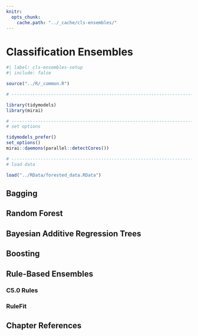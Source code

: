 ```yaml
---
knitr:
  opts_chunk:
    cache.path: "../_cache/cls-ensembles/"
---
```


# Classification Ensembles {#sec-cls-ensembles}

```r
#| label: cls-ensembles-setup
#| include: false

source("../R/_common.R")

# ------------------------------------------------------------------------------

library(tidymodels)
library(mirai)

# ------------------------------------------------------------------------------
# set options

tidymodels_prefer()
set_options()
mirai::daemons(parallel::detectCores())

# ------------------------------------------------------------------------------
# load data 

load("../RData/forested_data.RData")
```


## Bagging {#sec-cls-bag}

## Random Forest {#sec-cls-rand-forest}

## Bayesian Additive Regression Trees {#sec-cls-bart}

## Boosting {#sec-cls-boost}

## Rule-Based Ensembles {#sec-cls-rule-ensembles}

### C5.0 Rules {#sec-cls-c50-rules}

### RuleFit {#sec-cls-rulefit}

## Chapter References {.unnumbered}
